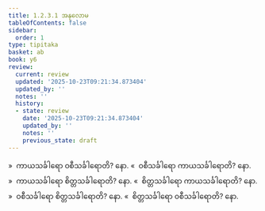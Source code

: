 ```yaml
---
title: 1.2.3.1 အနုလောမ
tableOfContents: false
sidebar:
  order: 1
type: tipitaka
basket: ab
book: y6
review:
  current: review
  updated: '2025-10-23T09:21:34.873404'
  updated_by: ''
  notes: ''
  history:
  - state: review
    date: '2025-10-23T09:21:34.873404'
    updated_by: ''
    notes: ''
    previous_state: draft
---
```



<ReviewStatus review={frontmatter.review} showDetails={true} />

<HypothesisAnnotation frontmatter={frontmatter} />

<DynamicBreadcrumb />

<Division number="16" book="y6" e="ch" v="34" p="5">

<Paragraph number="106" book="y6">
»  ကာယသင်္ခါရော ဝစီသင်္ခါရောတိ? နော.
</Paragraph>

<Paragraph number="107" book="y6">
«  ဝစီသင်္ခါရော ကာယသင်္ခါရောတိ? နော.
</Paragraph>

<Paragraph number="108" book="y6">
»  ကာယသင်္ခါရော စိတ္တသင်္ခါရောတိ? နော.
</Paragraph>

<Paragraph number="109" book="y6">
«  စိတ္တသင်္ခါရော ကာယသင်္ခါရောတိ? နော.
</Paragraph>

<Paragraph number="110" book="y6">
»  ဝစီသင်္ခါရော စိတ္တသင်္ခါရောတိ? နော.
</Paragraph>

<Paragraph number="111" book="y6">
«  စိတ္တသင်္ခါရော ဝစီသင်္ခါရောတိ? နော.
</Paragraph>
</Division>